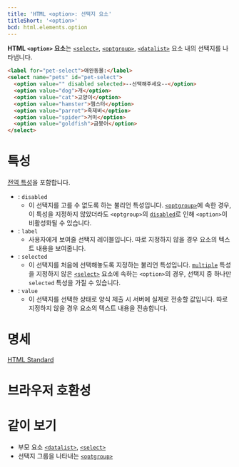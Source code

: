 ```yaml
---
title: 'HTML <option>: 선택지 요소'
titleShort: '<option>'
bcd: html.elements.option
---
```


**HTML `<option>` 요소**는 [`<select>`](./select), [`<optgroup>`](./optgroup), [`<datalist>`](./datalist) 요소 내의 선택지를 나타냅니다.

```html hidden name=demo
<label for="pet-select">애완동물:</label>
<select name="pets" id="pet-select">
  <option value="" disabled selected>--선택해주세요--</option>
  <option value="dog">개</option>
  <option value="cat">고양이</option>
  <option value="hamster">햄스터</option>
  <option value="parrot">족제비</option>
  <option value="spider">거미</option>
  <option value="goldfish">금붕어</option>
</select>
```

<LiveExample height={140} lang="html" name="demo" />

# 특성

[전역 특성](/docs/Web/HTML/Global_attributes)을 포함합니다.

- : `disabled`
  - 이 선택지를 고를 수 없도록 하는 불리언 특성입니다. [`<optgroup>`](./optgroup)에 속한 경우, 이 특성을 지정하지 않았더라도 `<optgroup>`의 [`disabled`](./optgroup#term-disabled)로 인해 `<option>`이 비활성화될 수 있습니다.
- : `label`
  - 사용자에게 보여줄 선택지 레이블입니다. 따로 지정하지 않을 경우 요소의 텍스트 내용을 보여줍니다.
- : `selected`
  - 이 선택지를 처음에 선택해놓도록 지정하는 불리언 특성입니다. [`multiple`](./select#term-multiple) 특성을 지정하지 않은 [`<select>`](./select) 요소에 속하는 `<option>`의 경우, 선택지 중 하나만 `selected` 특성을 가질 수 있습니다.
- : `value`
  - 이 선택지를 선택한 상태로 양식 제출 시 서버에 실제로 전송할 값입니다. 따로 지정하지 않을 경우 요소의 텍스트 내용을 전송합니다.

# 명세

[HTML Standard](https://html.spec.whatwg.org/multipage/form-elements.html#the-option-element)

# 브라우저 호환성

<BrowserCompat data={props.bcd} />

# 같이 보기

- 부모 요소 [`<datalist>`](./datalist), [`<select>`](./select)
- 선택지 그룹을 나타내는 [`<optgroup>`](./optgroup)
